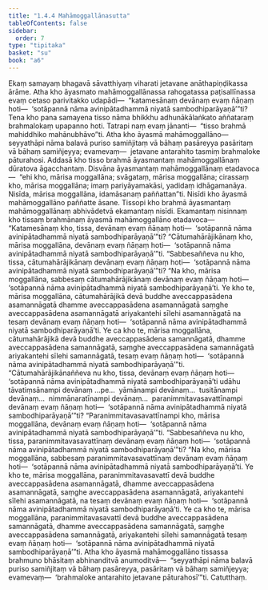 ```yaml
---
title: "1.4.4 Mahāmoggallānasutta"
tableOfContents: false
sidebar:
  order: 7
type: "tipitaka"
basket: "su"
book: "a6"
---
```



<DynamicBreadcrumb />

<Division number="34" book="a6">

<Paragraph number="229" book="a6">
Ekaṃ samayaṃ bhagavā sāvatthiyaṃ viharati jetavane anāthapiṇḍikassa ārāme. Atha kho āyasmato mahāmoggallānassa rahogatassa paṭisallīnassa evaṃ cetaso parivitakko udapādi—  “katamesānaṃ devānaṃ evaṃ ñāṇaṃ hoti—  ‘sotāpannā nāma avinipātadhammā niyatā sambodhiparāyaṇā’”ti? Tena kho pana samayena tisso nāma bhikkhu adhunākālaṅkato aññataraṃ brahmalokaṃ upapanno hoti. Tatrapi naṃ evaṃ jānanti—  “tisso brahmā mahiddhiko mahānubhāvo”ti.
</Paragraph>

<Paragraph number="230" book="a6">
Atha kho āyasmā mahāmoggallāno—  seyyathāpi nāma balavā puriso samiñjitaṃ vā bāhaṃ pasāreyya pasāritaṃ vā bāhaṃ samiñjeyya; evamevaṃ—  jetavane antarahito tasmiṃ brahmaloke pāturahosi. Addasā kho tisso brahmā āyasmantaṃ mahāmoggallānaṃ dūratova āgacchantaṃ. Disvāna āyasmantaṃ mahāmoggallānaṃ etadavoca—  “ehi kho, mārisa moggallāna; svāgataṃ, mārisa moggallāna; cirassaṃ kho, mārisa moggallāna; imaṃ pariyāyamakāsi, yadidaṃ idhāgamanāya. Nisīda, mārisa moggallāna, idamāsanaṃ paññattan”ti. Nisīdi kho āyasmā mahāmoggallāno paññatte āsane. Tissopi kho brahmā āyasmantaṃ mahāmoggallānaṃ abhivādetvā ekamantaṃ nisīdi. Ekamantaṃ nisinnaṃ kho tissaṃ brahmānaṃ āyasmā mahāmoggallāno etadavoca—
</Paragraph>

<Paragraph number="231" book="a6">
“Katamesānaṃ kho, tissa, devānaṃ evaṃ ñāṇaṃ hoti—  ‘sotāpannā nāma avinipātadhammā niyatā sambodhiparāyaṇā’”ti? “Cātumahārājikānaṃ kho, mārisa moggallāna, devānaṃ evaṃ ñāṇaṃ hoti—  ‘sotāpannā nāma avinipātadhammā niyatā sambodhiparāyaṇā’”ti.
</Paragraph>

<Paragraph number="232" book="a6">
“Sabbesaññeva nu kho, tissa, cātumahārājikānaṃ devānaṃ evaṃ ñāṇaṃ hoti—  ‘sotāpannā nāma avinipātadhammā niyatā sambodhiparāyaṇā’”ti? “Na kho, mārisa moggallāna, sabbesaṃ cātumahārājikānaṃ devānaṃ evaṃ ñāṇaṃ hoti—  ‘sotāpannā nāma avinipātadhammā niyatā sambodhiparāyaṇā’ti. Ye kho te, mārisa moggallāna, cātumahārājikā devā buddhe aveccappasādena asamannāgatā dhamme aveccappasādena asamannāgatā saṃghe aveccappasādena asamannāgatā ariyakantehi sīlehi asamannāgatā na tesaṃ devānaṃ evaṃ ñāṇaṃ hoti—  ‘sotāpannā nāma avinipātadhammā niyatā sambodhiparāyaṇā’ti. Ye ca kho te, mārisa moggallāna, cātumahārājikā devā buddhe aveccappasādena samannāgatā, dhamme aveccappasādena samannāgatā, saṃghe aveccappasādena samannāgatā ariyakantehi sīlehi samannāgatā, tesaṃ evaṃ ñāṇaṃ hoti—  ‘sotāpannā nāma avinipātadhammā niyatā sambodhiparāyaṇā’”ti.
</Paragraph>

<Paragraph number="233" book="a6">
“Cātumahārājikānaññeva nu kho, tissa, devānaṃ evaṃ ñāṇaṃ hoti—  ‘sotāpannā nāma avinipātadhammā niyatā sambodhiparāyaṇā’ti udāhu tāvatiṃsānampi devānaṃ …pe…  yāmānampi devānaṃ…  tusitānampi devānaṃ…  nimmānaratīnampi devānaṃ…  paranimmitavasavattīnampi devānaṃ evaṃ ñāṇaṃ hoti—  ‘sotāpannā nāma avinipātadhammā niyatā sambodhiparāyaṇā’”ti? “Paranimmitavasavattīnampi kho, mārisa moggallāna, devānaṃ evaṃ ñāṇaṃ hoti—  ‘sotāpannā nāma avinipātadhammā niyatā sambodhiparāyaṇā’”ti.
</Paragraph>

<Paragraph number="234" book="a6">
“Sabbesaññeva nu kho, tissa, paranimmitavasavattīnaṃ devānaṃ evaṃ ñāṇaṃ hoti—  ‘sotāpannā nāma avinipātadhammā niyatā sambodhiparāyaṇā’”ti? “Na kho, mārisa moggallāna, sabbesaṃ paranimmitavasavattīnaṃ devānaṃ evaṃ ñāṇaṃ hoti—  ‘sotāpannā nāma avinipātadhammā niyatā sambodhiparāyaṇā’ti. Ye kho te, mārisa moggallāna, paranimmitavasavattī devā buddhe aveccappasādena asamannāgatā, dhamme aveccappasādena asamannāgatā, saṃghe aveccappasādena asamannāgatā, ariyakantehi sīlehi asamannāgatā, na tesaṃ devānaṃ evaṃ ñāṇaṃ hoti—  ‘sotāpannā nāma avinipātadhammā niyatā sambodhiparāyaṇā’ti. Ye ca kho te, mārisa moggallāna, paranimmitavasavattī devā buddhe aveccappasādena samannāgatā, dhamme aveccappasādena samannāgatā, saṃghe aveccappasādena samannāgatā, ariyakantehi sīlehi samannāgatā tesaṃ evaṃ ñāṇaṃ hoti—  ‘sotāpannā nāma avinipātadhammā niyatā sambodhiparāyaṇā’”ti.
</Paragraph>

<Paragraph number="235" book="a6">
Atha kho āyasmā mahāmoggallāno tissassa brahmuno bhāsitaṃ abhinanditvā anumoditvā—  “seyyathāpi nāma balavā puriso samiñjitaṃ vā bāhaṃ pasāreyya, pasāritaṃ vā bāhaṃ samiñjeyya; evamevaṃ—  ‘brahmaloke antarahito jetavane pāturahosī’”ti.

</Paragraph>
</Division>

<Paragraph number="236" type="center" book="a6">
Catutthaṃ.
</Paragraph>